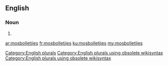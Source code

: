 ==English==

===Noun===
{{head|en}}

# {{plural of|mosbolletjie}}

[[Category:English plurals]][[Category:English plurals using obsolete wikisyntax]][[Category:English plurals using obsolete wikisyntax]]

[[ar:mosbolletjies]]
[[fr:mosbolletjies]]
[[ku:mosbolletjies]]
[[my:mosbolletjies]]